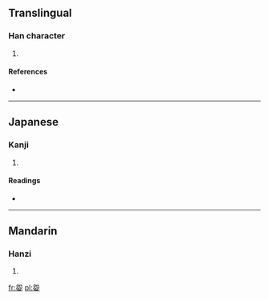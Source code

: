 ==Translingual==

===Han character===
{{Han char|rn=38|rad=女|as=05|sn=8|four=2740<sub>4</sub>|canj=弓山女 (NUV)}}

# {{defn|Han|sort=女05}}

====References====
* {{Han ref|kx=0257.210|dkj=06131|dj=0522.170|hdz=21040.040|uh=59B4|ud=22964|bh=CC53|bd=52307}}

----

==Japanese==

===Kanji===
{{ja-kanji|grade=|rs=女05}}

# {{defn|lang=ja|sort=女05}}

====Readings====
* {{ja-readings|on=[[えん]] (en), [[おん]] (on)|kun=[[たおやか]] (taoyaka)}}

----

==Mandarin==

===Hanzi===
{{cmn-hanzi|pin=[[qì]] ([[qi4]]), [[yuǎn]] ([[yuan3]])|wg=ch'i<sup>4</sup>, yüan<sup>3</sup>}}

# {{defn|lang=cmn|sort=女05}}

[[fr:妴]]
[[pl:妴]]
